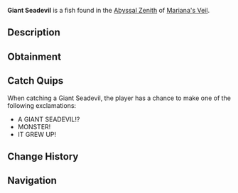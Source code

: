 {{FishInfobox
|image          = Giant Seadevil.png
|rarity         = Mythical
|sea            = First Sea
|location       = [[Abyssal Zenith]]
|sublocation    = 
|sources        = Fishing Rod
|radar_location = 
|prog_speed     = -80
|xp             = 3800
|weather        = Clear
|time           = 
|season         = Autumn
|bait           = Fish Head
|base_weight    = 5000
|base_value     = 9000
|weight_range   = 3000
|base_chance    = 0.01
|base_resil     = 8
}}
'''Giant Seadevil''' is a {{Rarity|Mythical}} fish found in the [[Abyssal Zenith]] of [[Mariana's Veil]].

== Description ==
{{Description|A massive, terrifying fish with a glowing lure and teeth as sharp as the finest of blades.|Bestiary Entry}}

== Obtainment ==
{{Description|Swims in the deepest parts of the trench, especially under clear skies.|Bestiary Hint}}
{{Fish Availability|
Mariana's Veil/Abyssal Zenith
|top_rods      = 
Ethereal Prism Rod\51050.19\223468.39;
Leviathan's Fang Rod\50863.3\248788.44;
Seraphic Rod\49646.03\233964.92;
Tempest Rod\47497.67\234466.45;
No-Life Rod\45297.26\229654.26;
Destiny Rod\38295.13\155143.32;
Heaven's Rod\35644.61\149440.77;
Fortune Rod\25101.59\113537.57;
Free Spirit Rod\37993.42\276377.27;
Challenger's Rod\45034.85\232894.53;
Shamrock Rod\28328.76\138523.41;
Trident Rod\35611.42\225984.81;
Rod Of The Forgotten Fang\43123.24\204052.17;
Rod Of The Exalted One\36778.35\167214.1;
Rod Of The Depths\35217.85\170877.84;
Zeus Rod\33153.64\172826.06;
Blazebringer Rod\33047.81\179693.92;
Depthseeker Rod\32107.42\174032.15;
Verdant Shear Rod\32079.33\179621.53;
Avalanche Rod\27135.04\147675.19;
Volcanic Rod\26051.67\135804.31;
Steady Rod\8629.58\50872.58
|recommended   = Ethereal Prism Rod
}}

== Catch Quips ==
When catching a Giant Seadevil, the player has a chance to make one of the following exclamations:
* A GIANT SEADEVIL!?
* MONSTER!
* IT GREW UP!

== Change History ==
{{Change History|{{subst:Current Version}}}}

== Navigation ==
{{Fish Navbox|Abyssal Zenith}}